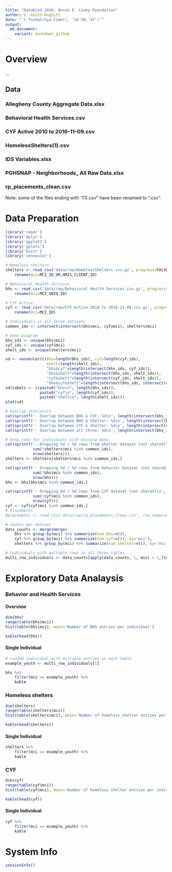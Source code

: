```yaml
---
title: "DataKind 2016: Annie E. Casey Foundation"
author: V. Keith Hughitt
date: "`r format(Sys.time(), '%d %B, %Y')`"
output:
  md_document:
    variant: markdown_github
---
```


Overview
========

...

Data
----

### Allegheny County Aggregate Data.xlsx

### Behavioral Health Services.csv

### CYF Active 2010 to 2016-11-09.csv

### HomelessShelters(1).csv

### IDS Variables.xlsx

### PGHSNAP - Neighborhoods_ All Raw Data.xlsx

### rp_placements_clean.csv

Note: some of the files ending with "(1).csv" have been renamed to ".csv".

Data Preparation
================

```r
library('readr')
library('dplyr')
library('ggplot2')
library('gplots')
library('knitr')
library('venneuler')
```

```r
# Homeless shelters
shelters <- read_csv('data/raw/HomelessShelters.csv.gz', progress=FALSE) %>%
    rename(mci=MCI_ID_OR_HMIS_CLIENT_ID)

# Behavioral Health Services
bhs <- read_csv('data/raw/Behavioral Health Services.csv.gz', progress=FALSE) %>%
    rename(mci=MCI_UNIQ_ID)

# CYF Active
cyf <- read_csv('data/raw/CYF Active 2010 to 2016-11-09.csv.gz', progress=FALSE) %>%
    rename(mci=MCI_ID)
```

```r
# Individuals in all three datasets
common_ids <- intersect(intersect(bhs$mci, cyf$mci), shelters$mci)

# Venn Diagram
bhs_ids <- unique(bhs$mci)
cyf_ids <- unique(cyf$mci)
shelt_ids <- unique(shelters$mci)

vd <- venneuler(c(bhs=length(bhs_ids), cyf=length(cyf_ids),
                  shelt=length(shelt_ids),
                  "bhs&cyf"=length(intersect(bhs_ids, cyf_ids)),
                  "bhs&shelt"=length(intersect(bhs_ids, shelt_ids)),
                  "cyf&shelt"=length(intersect(cyf_ids, shelt_ids)),
                  "bhs&cyf&shelt"=length(intersect(bhs_ids, intersect(cyf_ids, shelt_ids)))))
vd$labels <- c(paste0("bhs\n", length(bhs_ids)),
               paste0("cyf\n", length(cyf_ids)),
               paste0("shelt\n", length(shelt_ids)))
plot(vd)

# Overlap statistics
cat(sprintf('- Overlap between BHS & CYF: %d\n', length(intersect(bhs_ids, cyf_ids))))
cat(sprintf('- Overlap between BHS & Shelter: %d\n', length(intersect(bhs_ids, shelt_ids))))
cat(sprintf('- Overlap between CYF & Shelter: %d\n', length(intersect(cyf_ids, shelt_ids))))
cat(sprintf('- Overlap between all three: %d\n', length(intersect(bhs_ids, intersect(cyf_ids, shelt_ids)))))

# Drop rows for individuals with missing data
cat(sprintf('- Dropping %d / %d rows from shelter dataset (not shared)\n', 
            sum(!shelters$mci %in% common_ids),
            nrow(shelters)))
shelters <- shelters[shelters$mci %in% common_ids,]

cat(sprintf('- Dropping %d / %d rows from behavior dataset (not shared)\n', 
            sum(!bhs$mci %in% common_ids),
            nrow(bhs)))
bhs <- bhs[bhs$mci %in% common_ids,]

cat(sprintf('- Dropping %d / %d rows from CYF dataset (not shared)\n', 
            sum(!cyf$mci %in% common_ids),
            nrow(cyf)))
cyf <- cyf[cyf$mci %in% common_ids,]
# Placements
#placements <- read_csv('data/raw/rp_placements_clean.csv', row_names=FALSE)

# counts per dataset
data_counts <- merge(merge(
    bhs %>% group_by(mci) %>% summarize(num_bhs=n()),
    cyf %>% group_by(mci) %>% summarize(num_cyf=n()), by='mci'),
    shelters %>% group_by(mci) %>% summarize(num_shelter=n()), by='mci')

# individuals with multiple rows in all three tables
multi_row_individuals <- data_counts[apply(data_counts, 1, min) > 1,]$mci
```

Exploratory Data Analaysis
==========================

### Behavior and Health Services

#### Overview

```r
dim(bhs)
range(table(bhs$mci))
hist(table(bhs$mci), main='Number of BHS entries per individual')
```

```r
kable(head(bhs))
```

#### Single Individual

```r
# random individual with multiple entries in each table
example_youth <- multi_row_individuals[1]

bhs %>% 
    filter(mci == example_youth) %>% 
    kable
```

### Homeless shelters

```r
dim(shelters)
range(table(shelters$mci))
hist(table(shelters$mci), main='Number of homeless shelter entries per individual')
```

```r
kable(head(shelters))
```

#### Single Individual

```r
shelters %>% 
    filter(mci == example_youth) %>% 
    kable
```

### CYF

```r
dim(cyf)
range(table(cyf$mci))
hist(table(cyf$mci), main='Number of homeless shelter entries per individual')
```

```r
kable(head(cyf))
```

#### Single Individual

```r
cyf %>% 
    filter(mci == example_youth) %>% 
    kable
```

System Info
===========

```r
sessionInfo()
```
